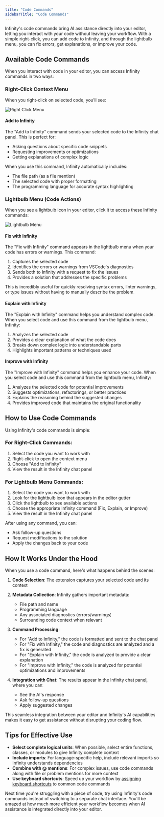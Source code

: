 ```yaml
---
title: "Code Commands"
sidebarTitle: "Code Commands"
---
```


Infinity's code commands bring AI assistance directly into your editor, letting you interact with your code without leaving your workflow. With a simple right-click, you can add code to Infinity, and through the lightbulb menu, you can fix errors, get explanations, or improve your code.

## Available Code Commands

When you interact with code in your editor, you can access Infinity commands in two ways:

### Right-Click Context Menu

When you right-click on selected code, you'll see:

<Frame>
	<img src="https://storage.googleapis.com/infinity_public_images/docs/assets/code-commands.png" alt="Right Click Menu" />
</Frame>

#### Add to Infinity

The "Add to Infinity" command sends your selected code to the Infinity chat panel. This is perfect for:

-   Asking questions about specific code snippets
-   Requesting improvements or optimizations
-   Getting explanations of complex logic

When you use this command, Infinity automatically includes:

-   The file path (as a file mention)
-   The selected code with proper formatting
-   The programming language for accurate syntax highlighting

### Lightbulb Menu (Code Actions)

When you see a lightbulb icon in your editor, click it to access these Infinity commands:

<Frame>
	<img src="https://storage.googleapis.com/infinity_public_images/docs/assets/lightbulb-actions.png" alt="Lightbulb Menu" />
</Frame>

#### Fix with Infinity

The "Fix with Infinity" command appears in the lightbulb menu when your code has errors or warnings. This command:

1. Captures the selected code
2. Identifies the errors or warnings from VSCode's diagnostics
3. Sends both to Infinity with a request to fix the issues
4. Provides a solution that addresses the specific problems

This is incredibly useful for quickly resolving syntax errors, linter warnings, or type issues without having to manually describe the problem.

#### Explain with Infinity

The "Explain with Infinity" command helps you understand complex code. When you select code and use this command from the lightbulb menu, Infinity:

1. Analyzes the selected code
2. Provides a clear explanation of what the code does
3. Breaks down complex logic into understandable parts
4. Highlights important patterns or techniques used

#### Improve with Infinity

The "Improve with Infinity" command helps you enhance your code. When you select code and use this command from the lightbulb menu, Infinity:

1. Analyzes the selected code for potential improvements
2. Suggests optimizations, refactorings, or better practices
3. Explains the reasoning behind the suggested changes
4. Provides improved code that maintains the original functionality

## How to Use Code Commands

Using Infinity's code commands is simple:

### For Right-Click Commands:

1. Select the code you want to work with
2. Right-click to open the context menu
3. Choose "Add to Infinity"
4. View the result in the Infinity chat panel

### For Lightbulb Menu Commands:

1. Select the code you want to work with
2. Look for the lightbulb icon that appears in the editor gutter
3. Click the lightbulb to see available actions
4. Choose the appropriate Infinity command (Fix, Explain, or Improve)
5. View the result in the Infinity chat panel

After using any command, you can:

-   Ask follow-up questions
-   Request modifications to the solution
-   Apply the changes back to your code

## How It Works Under the Hood

When you use a code command, here's what happens behind the scenes:

1. **Code Selection**: The extension captures your selected code and its context
2. **Metadata Collection**: Infinity gathers important metadata:

    - File path and name
    - Programming language
    - Any associated diagnostics (errors/warnings)
    - Surrounding code context when relevant

3. **Command Processing**:

    - For "Add to Infinity," the code is formatted and sent to the chat panel
    - For "Fix with Infinity," the code and diagnostics are analyzed and a fix is generated
    - For "Explain with Infinity," the code is analyzed to provide a clear explanation
    - For "Improve with Infinity," the code is analyzed for potential optimizations and improvements

4. **Integration with Chat**: The results appear in the Infinity chat panel, where you can:
    - See the AI's response
    - Ask follow-up questions
    - Apply suggested changes

This seamless integration between your editor and Infinity's AI capabilities makes it easy to get assistance without disrupting your coding flow.

## Tips for Effective Use

-   **Select complete logical units**: When possible, select entire functions, classes, or modules to give Infinity complete context
-   **Include imports**: For language-specific help, include relevant imports so Infinity understands dependencies
-   **Combine with @ mentions**: For complex issues, use code commands along with file or problem mentions for more context
-   **Use keyboard shortcuts**: Speed up your workflow by [assigning keyboard shortcuts](/features/commands-and-shortcuts/keyboard-shortcuts) to common code commands

Next time you're struggling with a piece of code, try using Infinity's code commands instead of switching to a separate chat interface. You'll be amazed at how much more efficient your workflow becomes when AI assistance is integrated directly into your editor.

